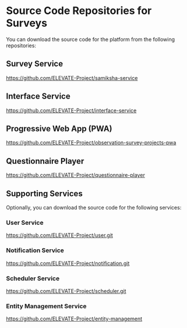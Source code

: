 
# Source Code Repositories for Surveys

You can download the source code for the <ProductName /> platform from the following repositories:

## Survey Service

https://github.com/ELEVATE-Project/samiksha-service

## Interface Service

https://github.com/ELEVATE-Project/interface-service

## Progressive Web App (PWA)

https://github.com/ELEVATE-Project/observation-survey-projects-pwa

## Questionnaire Player

https://github.com/ELEVATE-Project/questionnaire-player

## Supporting Services 

Optionally, you can download the source code for the following services:

### User Service

https://github.com/ELEVATE-Project/user.git

### Notification Service

https://github.com/ELEVATE-Project/notification.git

### Scheduler Service

https://github.com/ELEVATE-Project/scheduler.git

### Entity Management Service

https://github.com/ELEVATE-Project/entity-management